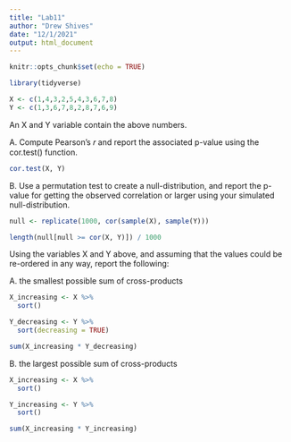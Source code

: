```yaml
---
title: "Lab11"
author: "Drew Shives"
date: "12/1/2021"
output: html_document
---
```


```r
knitr::opts_chunk$set(echo = TRUE)
```

```r
library(tidyverse)
```


```r
X <- c(1,4,3,2,5,4,3,6,7,8)
Y <- c(1,3,6,7,8,2,8,7,6,9)
```

An X and Y variable contain the above numbers.

A. Compute Pearson’s 𝑟 and report the associated p-value using the cor.test() function.

```r
cor.test(X, Y)
```

B. Use a permutation test to create a null-distribution, and report the p-value for getting the observed correlation or larger using your simulated null-distribution.

```r
null <- replicate(1000, cor(sample(X), sample(Y)))

length(null[null >= cor(X, Y)]) / 1000
```

Using the variables X and Y above, and assuming that the values could be re-ordered in any way, report the following:

A. the smallest possible sum of cross-products

```r
X_increasing <- X %>%
  sort()

Y_decreasing <- Y %>%
  sort(decreasing = TRUE)

sum(X_increasing * Y_decreasing)
```

B. the largest possible sum of cross-products

```r
X_increasing <- X %>%
  sort()

Y_increasing <- Y %>%
  sort()

sum(X_increasing * Y_increasing)
```









